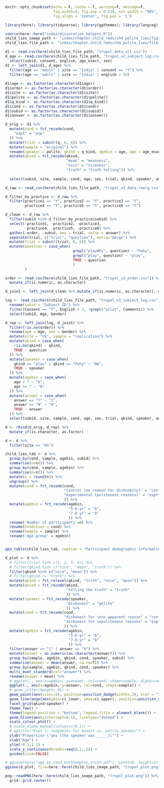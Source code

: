 ```r
knitr::opts_chunk$set(echo = F, cache = T, warning=F, message=F, 
                      fig.width=4, fig.asp = 0.618, out.width = "90%", 
                      fig.align = 'center', fig.pos = 't')

library(here); library(tidyverse); library(ggthemes); library(langcog); library(brms); library(stringr); library(lme4); library(knitr)

source(here::here("index/disseration_helpers.R"))
child_lies_image_path <- "index/chapter_child_rmds/ch4_polite_lies/figs"
child_lies_file_path <- "index/chapter_child_rmds/ch4_polite_lies/files"
```

```r
d1 <- read.csv(here(child_lies_file_path, "trupol_data_all.csv"))
d_age <- read.csv(here(child_lies_file_path, "trupol_v2_subject_log.csv")) %>%
  select(subid, consent, english, age_exact, sex)
d1 <- left_join(d1, d_age) %>%
  filter(age == "adult" | site == "India" | consent == "Y") %>%
  filter(age == "adult" | site == "India" | english > 50)
  
d1$age <- as.factor(as.character(d1$age))
d1$order <- as.factor(as.character(d1$order))
d1$site <- as.factor(as.character(d1$site))
d1$polite <- as.factor(as.character(d1$polite))
d1$q_kind <- as.factor(as.character(d1$q_kind))
d1$cond <- as.factor(as.character(d1$cond))
d1$subid <- as.factor(as.character(d1$subid))
d1$answer <- as.factor(as.character(d1$answer))

d_orig <- d1 %>%
  mutate(cond = fct_recode(cond,
    "expt" = "exp"
  )) %>%
  mutate(trial = substr(q, 6, 6)) %>%
  mutate(sample = "original") %>%
  rename(speaker = polite, qkind = q_kind, agebin = age, age = age_exact) %>%
  mutate(qkind = fct_recode(qkind,
                            "mean" = "meanness",
                            "nice" = "niceness",
                            "truth" = "truth-telling")) %>%
  
  select(subid, site, sample, cond, age, sex, trial, qkind, speaker, answer, age, agebin)

d_raw <- read_csv(here(child_lies_file_path, "trupol_v3_data_reorg.csv"))

d_filter_by_practice <- d_raw %>%
  filter(practice1 == "Y", practice2 == "Y", practice3 == "Y",
         practice4 == "Y", practice5 == "Y", practice6 == "Y")

d_clean <- d_raw %>%
  filter(subid %in% d_filter_by_practice$subid) %>%
  select(-practice1, -practice2, -practice3, 
         -practice4, -practice5, -practice6) %>%
  gather(-order, -subid, key = trial, value = answer) %>%
  separate(trial, c("trial", "question"), extra="merge") %>%
  mutate(trial = substr(trial, 6, 6)) %>%
  mutate(question = case_when(
                               grepl("playWhy", question) ~ "Pwhy",
                               grepl("play", question) ~ "play",
                               TRUE ~ question
                               )
         )

order <- read_csv(here(child_lies_file_path, "trupol_v3_order.csv")) %>%
  mutate_if(is.numeric, as.character)

d_join1 <- left_join(d_clean %>% mutate_if(is.numeric, as.character), order)

log <- read_csv(here(child_lies_file_path, "trupol_v3_subject_log.csv")) %>%
  rename(subid = "Subject ID") %>%
  filter(Consent == "Y", English > 3, !grepl("pilot", Comments)) %>%
  select(subid, Age, Gender)

d_rep <- left_join(log, d_join1) %>%
  filter(!is.na(order)) %>%
  rename(age = Age, sex = Gender) %>%
  mutate(site = "US", sample = "replication") %>%
  mutate(qkind = case_when(
    !is.na(qkind) ~ qkind,
    TRUE ~ question
  )) %>%
  mutate(speaker = case_when(
    qkind == "play" | qkind == "Pwhy" ~ "NA",
    TRUE ~ speaker
  )) %>%
  mutate(agebin = case_when(
    age < 7 ~ "6",
    age >= 7 ~ "8"
  )) %>%
  mutate(answer = case_when(
    answer == "Y" ~ "1",
    answer == "N" ~ "0",
    TRUE ~ answer
  )) %>% 
  select(subid, site, sample, cond, age, sex, trial, qkind, speaker, answer, agebin)

d <- rbind(d_orig, d_rep) %>%
  mutate_if(is.character, as.factor)

d <- d %>%
  filter(site == "US")

```

```r
child_lies_tab <- d %>% 
  group_by(cond, sample, agebin, subid) %>%
  summarise(n=n()) %>%
  group_by(cond, sample, agebin) %>%
  summarise(n=n()) %>%
  mutate(n = round(n)) %>%
  ungroup() %>%
  mutate(cond = fct_recode(cond, 
                           "Control (no reason for dishonesty)" = "cont",
                           "Experimental (politeness reasons)" = "expt"
                           )) %>%
  mutate(agebin = fct_recode(agebin,
                             "5-6-yr" = "6",
                             "7-8-yr" = "8"
                             )) %>%
  rename('Number of participants'=n) %>%
  rename(Condition = cond) %>%
  rename(Sample = sample) %>%
  rename('Age group' = agebin)


apa_table(child_lies_tab, caption = "Participant demographic information.")
```

```r
d_plot <- d %>%
  # filter(trial %in% c(1, 2, 3, 4)) %>%
  # filter(qkind %in% c("nice", "mean", "truth")) %>%
  filter(qkind %in% c("nice", "mean")) %>%
  # filter(qkind != "truth") %>%
  mutate(qkind = fct_relevel(qkind, "truth", "nice", "mean")) %>%
  mutate(qkind = fct_recode(qkind, 
                            "telling the truth" = "truth"
                            )) %>%
  mutate(speaker = fct_recode(speaker, 
                            "dishonest" = "polite"
                            )) %>%
  mutate(cond = fct_recode(cond, 
                           "dishonest for \nno apparent reason" = "cont",
                           "dishonest for \npoliteness reasons" = "expt"
                           )) %>%
  mutate(agebin = fct_recode(agebin,
                             "5-6-yr" = "6",
                             "7-8-yr" = "8"
                             )) %>%
  filter(answer == "1" | answer == "0") %>%
  mutate(answer = as.numeric(as.character(answer))) %>%
  group_by(sample, agebin, qkind, cond, speaker, subid) %>%
  summarise(answer = mean(answer, na.rm=T)) %>%
  group_by(sample, agebin, qkind, cond, speaker) %>%
  multi_boot_standard(col="answer") %>%
  rename(answer = mean) %>%
  # ggplot(., aes(x=agebin, y=answer, col=cond, shape=sample, alpha=sample)) +
  ggplot(., aes(x=agebin, y=answer, col=cond, shape=sample)) +
  # geom_jitter(height=.05) +
  geom_point(aes(size=.6), position=position_dodge(width=.3), stat = "identity") +
  geom_linerange(aes(ymin=ci_lower, ymax=ci_upper), position=position_dodge(width=.3), stat = "identity") +
  facet_grid(qkind~speaker) + 
  theme_few() +
  theme(legend.position = "bottom", legend.title = element_blank()) +
  geom_hline(aes(yintercept=0.5), linetype="dashed") +
  scale_colour_ptol() + 
  # scale_alpha_manual(values=c(0,1)) +
  # ggtitle("Expt 1: Judgments for honest vs. polite speaker") +
  ylab("Proportion \"yes [the speaker was _____]\"") +
  xlab("Age") +
  ylim(-0.1,1.1) +
  scale_y_continuous(breaks=seq(0,1,.5)) +
  guides(size=FALSE)

# ggsave(here("age_by_cond_bothSamples_truth.pdf"), width=6, height=5)
ggsave(d_plot, file=here::here(child_lies_image_path, "trupol_plot.png"), width=5, height=5)
```

```r
png::readPNG(here::here(child_lies_image_path, "trupol_plot.png")) %>%
  grid::grid.raster()
```